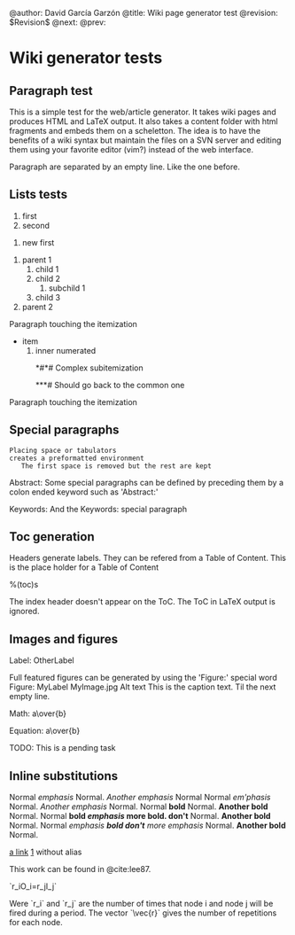 ﻿@author: David García Garzón
@title: Wiki page generator test
@revision: $Revision$
@next: 
@prev: 

= Wiki generator tests =
== Paragraph test ==
This is a simple test for the web/article generator.
It takes wiki pages and produces HTML and LaTeX output.
It also takes a content folder with html fragments and
embeds them on a scheletton.
The idea is to have the benefits of a wiki syntax
but maintain the files on a SVN server and editing
them using your favorite editor (vim?) instead of
the web interface.

Paragraph are separated by an empty line.
Like the one before.

== Lists tests ==


# first
# second

# new first

# parent 1
## child 1
## child 2
### subchild 1
## child 3
# parent 2


Paragraph touching the itemization
* item
*# inner numerated
*#*#*# Complex subitemization
*#***# Should go back to the common one
Paragraph touching the itemization

== Special paragraphs ==

 Placing space or tabulators
 creates a preformatted environment
 	The first space is removed but the rest are kept

Abstract:
Some special paragraphs can be defined by preceding them by a
colon ended keyword such as 'Abstract:'

Keywords:
And the Keywords: special paragraph

== Toc generation ==

Headers generate labels.
They can be refered from a Table of Content.
This is the place holder for a Table of Content

%(toc)s

The index header doesn't appear on the ToC.
The ToC in LaTeX output is ignored.

== Images and figures ==
Label: OtherLabel

Full featured figures can be generated by using the 'Figure:' special word
Figure: MyLabel MyImage.jpg Alt text
This is the caption text.
Til the next empty line.

Math:
a\over{b}

Equation:
a\over{b}

TODO: This is a pending task


== Inline substitutions ==

Normal ''emphasis'' Normal. ''Another emphasis'' Normal
Normal ''em'phasis'' Normal. ''Another emphasis'' Normal.
Normal '''bold''' Normal. '''Another bold''' Normal.
Normal '''bold ''emphasis'' more bold. don't ''' Normal. '''Another bold''' Normal.
Normal ''emphasis '''bold don't''' more emphasis'' Normal. '''Another bold''' Normal.

[http://link.com a link]
[http://link.com] without alias

This work can be found in @cite:lee87.


`r_iO_i=r_jI_j`

Were `r_i` and `r_j` are the number of times that node i and node j will be fired during a period. The vector `\vec{r}` gives the number of repetitions for each node.


